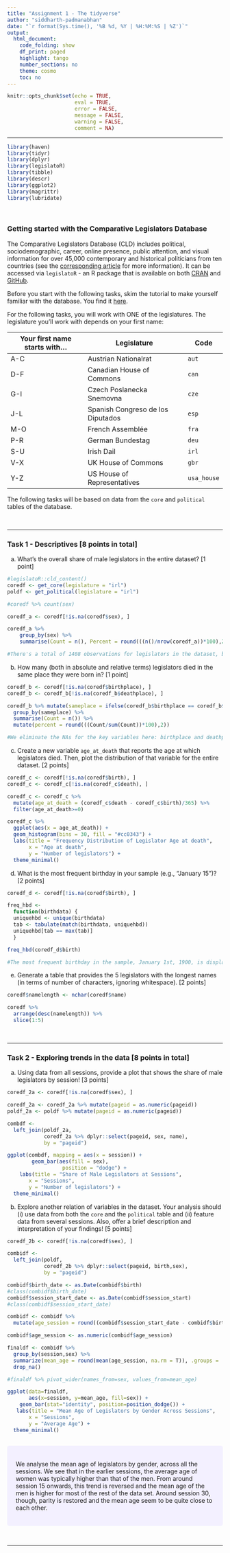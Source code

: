 ```yaml
---
title: "Assignment 1 - The tidyverse"
author: "siddharth-padmanabhan"
date: "`r format(Sys.time(), '%B %d, %Y | %H:%M:%S | %Z')`"
output:
  html_document:
    code_folding: show
    df_print: paged
    highlight: tango
    number_sections: no
    theme: cosmo
    toc: no
---
```

  
<style>
div.answer {background-color:#f3f0ff; border-radius: 5px; padding: 20px;}
</style>

```r
knitr::opts_chunk$set(echo = TRUE,
                      eval = TRUE,
                      error = FALSE,
                      message = FALSE,
                      warning = FALSE,
                      comment = NA)
```

<!-- Do not forget to input your Github username in the YAML configuration up there --> 

***

```r
library(haven)
library(tidyr)
library(dplyr)
library(legislatoR)
library(tibble)
library(descr)
library(ggplot2)
library(magrittr)
library(lubridate)
```

<br>

### Getting started with the Comparative Legislators Database

The Comparative Legislators Database (CLD) includes political, sociodemographic, career, online presence, public attention, and visual information for over 45,000 contemporary and historical politicians from ten countries (see the [corresponding article](https://www.cambridge.org/core/journals/british-journal-of-political-science/article/comparative-legislators-database/D28BB58A8B2C08C8593DB741F42C18B2) for more information). It can be accessed via `legislatoR` - an R package that is available on both [CRAN](https://cran.r-project.org/web/packages/legislatoR/index.html) and [GitHub](https://github.com/saschagobel/legislatoR).

Before you start with the following tasks, skim the tutorial to make yourself familiar with the database. You find it [here](https://cran.r-project.org/web/packages/legislatoR/vignettes/legislatoR.html).

For the following tasks, you will work with ONE of the legislatures. The legislature you'll work with depends on your first name:

| Your first name starts with... | Legislature | Code |
|---------|-------|-------|
| A-C | Austrian Nationalrat | `aut` |
| D-F | Canadian House of Commons | `can` |
| G-I | Czech Poslanecka Snemovna | `cze` |
| J-L | Spanish Congreso de los Diputados | `esp` |
| M-O | French Assemblée | `fra` |
| P-R | German Bundestag | `deu` |
| S-U | Irish Dail | `irl` |
| V-X | UK House of Commons | `gbr` |
| Y-Z | US House of Representatives  | `usa_house` |

The following tasks will be based on data from the `core` and `political` tables of the database.

<br>

***

### Task 1 - Descriptives [8 points in total]

a) What's the overall share of male legislators in the entire dataset? [1 point]

```r
#legislatoR::cld_content()
coredf <- get_core(legislature = "irl")
poldf <- get_political(legislature = "irl")

#coredf %>% count(sex) 

coredf_a <- coredf[!is.na(coredf$sex), ]

coredf_a %>% 
    group_by(sex) %>% 
    summarise(Count = n(), Percent = round(((n()/nrow(coredf_a))*100),2) )

#There's a total of 1408 observations for legislators in the dataset, but 4 of them had invalid or unavailable information about the 'sex' variable. Therefore, we reduce it to 1404 observacations and arrive at the above table. 

```

b) How many (both in absolute and relative terms) legislators died in the same place they were born in? [1 point]

```r
coredf_b <- coredf[!is.na(coredf$birthplace), ]
coredf_b <- coredf_b[!is.na(coredf_b$deathplace), ]

coredf_b %>% mutate(sameplace = ifelse(coredf_b$birthplace == coredf_b$deathplace, "Same Place", "Different places")) %>% 
  group_by(sameplace) %>% 
  summarise(Count = n()) %>% 
  mutate(percent = round(((Count/sum(Count))*100),2))

#We eliminate the NAs for the key variables here: birthplace and deathplace, but that removes a significant portion of the dataset and we are left with only 172 observations. The remaining observations are displayed in the above table. 
```

c) Create a new variable `age_at_death` that reports the age at which legislators died. Then, plot the distribution of that variable for the entire dataset. [2 points]

```r
coredf_c <- coredf[!is.na(coredf$birth), ]
coredf_c <- coredf_c[!is.na(coredf_c$death), ]

coredf_c <- coredf_c %>%
  mutate(age_at_death = (coredf_c$death - coredf_c$birth)/365) %>% 
  filter(age_at_death>=0)

coredf_c %>%
  ggplot(aes(x = age_at_death)) +
  geom_histogram(bins = 30, fill = "#cc0343") +
  labs(title = "Frequency Distribution of Legislator Age at death",
       x = "Age at death",
       y = "Number of legislators") +
  theme_minimal()

```

d) What is the most frequent birthday in your sample (e.g., “January 15")? [2 points]

```r
coredf_d <- coredf[!is.na(coredf$birth), ]

freq_hbd <- 
  function(birthdata) {
  uniquehbd <- unique(birthdata)
  tab <- tabulate(match(birthdata, uniquehbd))
  uniquehbd[tab == max(tab)]
  }

freq_hbd(coredf_d$birth)

#The most frequent birthday in the sample, January 1st, 1900, is displayed above by finding the mode of the birthdates information. 
```

e) Generate a table that provides the 5 legislators with the longest names (in terms of number of characters, ignoring whitespace). [2 points]

```r
coredf$namelength <- nchar(coredf$name)

coredf %>%     
  arrange(desc(namelength)) %>% 
  slice(1:5)

```

<br>

***

### Task 2 - Exploring trends in the data [8 points in total]

a) Using data from all sessions, provide a plot that shows the share of male legislators by session! [3 points]

```r
coredf_2a <- coredf[!is.na(coredf$sex), ]

coredf_2a <- coredf_2a %>% mutate(pageid = as.numeric(pageid))
poldf_2a <- poldf %>% mutate(pageid = as.numeric(pageid))

combdf <-
  left_join(poldf_2a,
            coredf_2a %>% dplyr::select(pageid, sex, name),
            by = "pageid")

ggplot(combdf, mapping = aes(x = session)) +
        geom_bar(aes(fill = sex),
                  position = "dodge") +
    labs(title = "Share of Male Legislators at Sessions",
       x = "Sessions",
       y = "Number of legislators") +
  theme_minimal()
```

b) Explore another relation of variables in the dataset. Your analysis should (i) use data from both the `core` and the `political` table and (ii) feature data from several sessions. Also, offer a brief description and interpretation of your findings! [5 points]

```r

coredf_2b <- coredf[!is.na(coredf$sex), ]

combidf <-
  left_join(poldf,
            coredf_2b %>% dplyr::select(pageid, birth,sex),
            by = "pageid")

combidf$birth_date <- as.Date(combidf$birth)
#class(combidf$birth_date)
combidf$session_start_date <- as.Date(combidf$session_start)
#class(combidf$session_start_date)

combidf <- combidf %>% 
  mutate(age_session = round((combidf$session_start_date - combidf$birth_date)/365))

combidf$age_session <- as.numeric(combidf$age_session)

finaldf <- combidf %>%
  group_by(session,sex) %>%
  summarize(mean_age = round(mean(age_session, na.rm = T)), .groups = 'drop') %>% 
  drop_na()

#finaldf %>% pivot_wider(names_from=sex, values_from=mean_age)

ggplot(data=finaldf, 
       aes(x=session, y=mean_age, fill=sex)) +
    geom_bar(stat="identity", position=position_dodge()) +
   labs(title = "Mean Age of Legislators by Gender Across Sessions",
       x = "Sessions",
       y = "Average Age") +
  theme_minimal()



```

<div class = "answer">
We analyse the mean age of legislators by gender, across all the sessions. We see that in the earlier sessions, the average age of women was typically higher than that of the men. From around session 15 onwards, this trend is reversed and the mean age of the men is higher for most of the rest of the data set. Around session 30, though, parity is restored and the mean age seem to be quite close to each other. 
</div>

<br>

***



